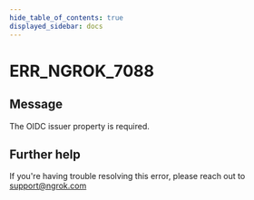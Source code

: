 ```yaml
---
hide_table_of_contents: true
displayed_sidebar: docs
---
```



# ERR_NGROK_7088

## Message

The OIDC issuer property is required.

<ErrorDetails error="err_ngrok_7088" />

## Further help

If you're having trouble resolving this error, please reach out to [support@ngrok.com](mailto:support@ngrok.com?subject=Help%20with%20ERR_NGROK_7088)
